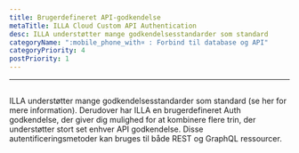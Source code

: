 ```yaml
---
title: Brugerdefineret API-godkendelse
metaTitle: ILLA Cloud Custom API Authentication
desc: ILLA understøtter mange godkendelsesstandarder som standard
categoryName: ":mobile_phone_with¤ : Forbind til database og API"
categoryPriority: 4
postPriority: 1
---
```


* * *

## <Heading hidden>Brugerdefineret API-godkendelse</Heading>

ILLA understøtter mange godkendelsesstandarder som standard (se her for mere information). 
Derudover har ILLA en brugerdefineret Auth godkendelse, der giver dig mulighed for at kombinere flere trin, der understøtter stort set enhver API godkendelse. 
Disse autentificeringsmetoder kan bruges til både REST og GraphQL ressourcer.
